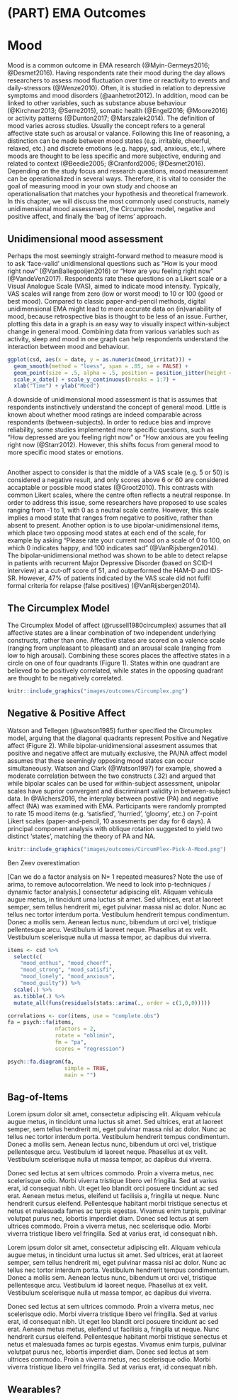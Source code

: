 # (PART) EMA Outcomes {-}

# Mood {#mood}
\index{Mood}
Mood is a common outcome in EMA research (@Myin-Germeys2016; @Desmet2016). Having respondents rate their mood during the day allows researchers to assess mood fluctuation over time or reactivity to events and daily-stressors (@Wenze2010). Often, it is studied in relation to depressive symptoms and mood disorders (@aanhetrot2012). In addition, mood can be linked to other variables, such as substance abuse behaviour (@Kirchner2013; @Serre2015), somatic health (@Engel2016; @Moore2016) or activity patterns (@Dunton2017; @Marszalek2014). 
The definition of mood varies across studies. Usually the concept refers to a general affective state such as arousal or valance. Following this line of reasoning, a distinction can be made between mood states (e.g. irritable, cheerful, relaxed, etc.) and discrete emotions (e.g. happy, sad, anxious, etc.), where moods are thought to be less specific and more subjective, enduring and related to context (@Beedie2005; @Cranford2006; @Desmet2016). 
Depending on the study focus and research questions, mood measurement can be operationalized in several ways. Therefore, it is vital to consider the goal of measuring mood in your own study and choose an operationalisation that matches your hypothesis and theoretical framework. In this chapter, we will discuss the most commonly used constructs, namely unidimensional mood assessment, the Circumplex model, negative and positive affect, and finally the 'bag of items' approach. 

## Unidimensional mood assessment
\index{Unidimensional mood assessment}
Perhaps the most seemingly straight-forward method to measure mood is to ask 'face-valid' unidimensional questions such as "How is your mood right now" (@VanBallegooijen2016) or "How are you feeling right now" (@VandeVen2017). Respondents rate these questions on a Likert scale or a Visual Analogue Scale (VAS), aimed to indicate mood intensity. Typically, VAS scales will range from zero (low or worst mood) to 10 or 100 (good or best mood). 
Compared to classic paper-and-pencil methods, digital unidimensional EMA might lead to more accurate data on (in)variability of mood, because retrospective bias is thought to be less of an issue. Further, plotting this data in a graph is an easy way to visually inspect within-subject change in general mood. Combining data from various variables such as activity, sleep and mood in one graph can help respondents understand the interaction between mood and behaviour. 

```r
ggplot(csd, aes(x = date, y = as.numeric(mood_irritat))) +
  geom_smooth(method = "loess", span = .05, se = FALSE) + 
  geom_point(size = .5, alpha = .5, position = position_jitter(height = .1)) + 
  scale_x_date() + scale_y_continuous(breaks = 1:7) + 
  xlab("Time") + ylab("Mood")
```  

A downside of unidimensional mood assessment is that is assumes that respondents instinctively understand the concept of general mood. Little is known about whether mood ratings are indeed comparable across respondents (between-subjects). In order to reduce bias and improve reliability, some studies implemented more specific questions, such as "How depressed are you feeling right now" or "How anxious are you feeling right now (@Starr2012). However, this shifts focus from general mood to more specific mood states or emotions.

```Correlation
```

Another aspect to consider is that the middle of a VAS scale (e.g. 5 or 50) is considered a negative result, and only scores above 6 or 60 are considered accaptable or possible mood states (@Groot2010). This contrasts with common Likert scales, where the centre often reflects a neutral response.
In order to address this issue, some researchers have proposed to use scales ranging from -1 to 1, with 0 as a neutral scale centre. However, this scale implies a mood state that ranges from negative to positive, rather than absent to present. 
Another option is to use bipolar-unidimensional items, which place two opposing mood states at each end of the scale, for example by asking "Please rate your current mood on a scale of 0 to 100, on which 0 indicates happy, and 100 indicates sad" (@VanRijsbergen2014). The bipolar-unidimensional method was shown to be able to detect relapse in patients with recurrent Major Depressive Disorder (based on SCID-I interview) at a cut-off score of 51, and outperformed the HAM-D and IDS-SR. However, 47% of patients indicated by the VAS scale did not fulfil formal criteria for relapse (false positives) (@VanRijsbergen2014). 

## The Circumplex Model
\index{Circumplex model}
The Circumplex Model of affect (@russell1980circumplex) assumes that all affective states are a linear combination of two independent underlying constructs, rather than one. Affective states are scored on a valence scale (ranging from unpleasant to pleasant) and an arousal scale (ranging from low to high arousal). Combining these scores places the affective states in a circle on one of four quadrants (Figure 1). States within one quadrant are believed to be positively correlated, while states in the opposing quadrant are thought to be negatively correlated.  


```r
knitr::include_graphics("images/outcomes/Circumplex.png")
```

## Negative & Positive Affect
\index{Negative Affect} \index{Positive Affect}
Watson and Tellegen (@watson1985) further specified the Circumplex model, arguing that the diagonal quadrants represent Positive and Negative affect (Figure 2). 
While bipolar-unidimensional assesment assumes that positive and negative affect are mutually exclusive, the PA/NA affect model assumes that these seemingly opposing mood states can occur simultaneously. Watson and Clark (@Watson1997) for example, showed a moderate correlation between the two constructs (.32) and argued that while bipolar scales can be used for within-subject assessment, unipolar scales have suprior convergent and discriminant validity in between-subject data. In @Wichers2016, the interplay between postive (PA) and negative affect (NA) was examined with EMA. Participants were randomly prompted to rate 15 mood items (e.g. ‘satisfied’, ‘hurried’, 'gloomy', etc.) on 7-point Likert scales (paper-and-pencil, 10 assesments per day for 6 days). A principal component analysis with oblique rotation suggested to yield two distinct 'states', matching the theory of PA and NA.

```r
knitr::include_graphics("images/outcomes/CircumPlex-Pick-A-Mood.png")
```

Ben Zeev overestimation 

[Can we do a factor analysis on N= 1 repeated measures? Note the use of
arima, to remove autocorrelation. We need to look into p-techniques / dynamic
factor analysis.] consectetur adipiscing elit. Aliquam vehicula augue metus,
in tincidunt urna luctus sit amet. Sed ultrices, erat at laoreet semper, sem
tellus hendrerit mi, eget pulvinar massa nisl ac dolor. Nunc ac tellus nec
tortor interdum porta. Vestibulum hendrerit tempus condimentum. Donec a mollis
sem. Aenean lectus nunc, bibendum ut orci vel, tristique pellentesque arcu.
Vestibulum id laoreet neque. Phasellus at ex velit. Vestibulum scelerisque nulla
ut massa tempor, ac dapibus dui viverra.

```r
items <- csd %>%
  select(c(
    "mood_enthus", "mood_cheerf",
    "mood_strong", "mood_satisfi",
    "mood_lonely", "mood_anxious",
    "mood_guilty")) %>%
  scale(.) %>%
  as.tibble(.) %>%
  mutate_all(funs(residuals(stats::arima(., order = c(1,0,0)))))

correlations <- cor(items, use = "complete.obs")
fa = psych::fa(items,
               nfactors = 2,
               rotate = "oblimin",
               fm = "pa",
               scores = "regression")

psych::fa.diagram(fa, 
                  simple = TRUE, 
                  main = "")
```


## Bag-of-Items

Lorem ipsum dolor sit amet, consectetur adipiscing elit. Aliquam vehicula augue
metus, in tincidunt urna luctus sit amet. Sed ultrices, erat at laoreet semper,
sem tellus hendrerit mi, eget pulvinar massa nisl ac dolor. Nunc ac tellus nec
tortor interdum porta. Vestibulum hendrerit tempus condimentum. Donec a mollis
sem. Aenean lectus nunc, bibendum ut orci vel, tristique pellentesque arcu.
Vestibulum id laoreet neque. Phasellus at ex velit. Vestibulum scelerisque nulla
ut massa tempor, ac dapibus dui viverra.

Donec sed lectus at sem ultrices commodo. Proin a viverra metus, nec scelerisque
odio. Morbi viverra tristique libero vel fringilla. Sed at varius erat, id
consequat nibh. Ut eget leo blandit orci posuere tincidunt ac sed erat. Aenean
metus metus, eleifend ut facilisis a, fringilla ut neque. Nunc hendrerit
cursus eleifend. Pellentesque habitant morbi tristique senectus et netus et
malesuada fames ac turpis egestas. Vivamus enim turpis, pulvinar volutpat
purus nec, lobortis imperdiet diam. Donec sed lectus at sem ultrices commodo.
Proin a viverra metus, nec scelerisque odio. Morbi viverra tristique libero vel
fringilla. Sed at varius erat, id consequat nibh.


Lorem ipsum dolor sit amet, consectetur adipiscing elit. Aliquam vehicula augue
metus, in tincidunt urna luctus sit amet. Sed ultrices, erat at laoreet semper,
sem tellus hendrerit mi, eget pulvinar massa nisl ac dolor. Nunc ac tellus nec
tortor interdum porta. Vestibulum hendrerit tempus condimentum. Donec a mollis
sem. Aenean lectus nunc, bibendum ut orci vel, tristique pellentesque arcu.
Vestibulum id laoreet neque. Phasellus at ex velit. Vestibulum scelerisque nulla
ut massa tempor, ac dapibus dui viverra.

Donec sed lectus at sem ultrices commodo. Proin a viverra metus, nec scelerisque
odio. Morbi viverra tristique libero vel fringilla. Sed at varius erat, id
consequat nibh. Ut eget leo blandit orci posuere tincidunt ac sed erat. Aenean
metus metus, eleifend ut facilisis a, fringilla ut neque. Nunc hendrerit
cursus eleifend. Pellentesque habitant morbi tristique senectus et netus et
malesuada fames ac turpis egestas. Vivamus enim turpis, pulvinar volutpat
purus nec, lobortis imperdiet diam. Donec sed lectus at sem ultrices commodo.
Proin a viverra metus, nec scelerisque odio. Morbi viverra tristique libero vel
fringilla. Sed at varius erat, id consequat nibh.

## Wearables?
